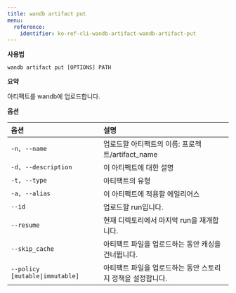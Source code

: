 ---
title: wandb artifact put
menu:
  reference:
    identifier: ko-ref-cli-wandb-artifact-wandb-artifact-put
---

**사용법**

`wandb artifact put [OPTIONS] PATH`

**요약**

아티팩트를 wandb에 업로드합니다.

**옵션**

| **옵션** | **설명** |
| :--- | :--- |
| `-n, --name` | 업로드할 아티팩트의 이름: 프로젝트/artifact_name |
| `-d, --description` | 이 아티팩트에 대한 설명 |
| `-t, --type` | 아티팩트의 유형 |
| `-a, --alias` | 이 아티팩트에 적용할 에일리어스 |
| `--id` | 업로드할 run입니다. |
| `--resume` | 현재 디렉토리에서 마지막 run을 재개합니다. |
| `--skip_cache` | 아티팩트 파일을 업로드하는 동안 캐싱을 건너뜁니다. |
| `--policy [mutable\|immutable]` | 아티팩트 파일을 업로드하는 동안 스토리지 정책을 설정합니다. |
